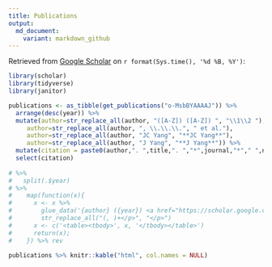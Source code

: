 ```yaml
---
title: Publications
output:
  md_document:
    variant: markdown_github
---
```

Retrieved from [Google Scholar](https://scholar.google.com/citations?user=o-MsbBYAAAAJ) on `r format(Sys.time(), '%d %B, %Y')`:
```r
library(scholar)
library(tidyverse)
library(janitor)

publications <- as_tibble(get_publications("o-MsbBYAAAAJ")) %>%
  arrange(desc(year)) %>% 
  mutate(author=str_replace_all(author, "([A-Z]) ([A-Z]) ", "\\1\\2 "),
     author=str_replace_all(author, ", \\.\\.\\.", " et al."),
     author=str_replace_all(author, "JC Yang", "**JC Yang**"),
     author=str_replace_all(author, "J Yang", "**J Yang**")) %>%
  mutate(citation = paste0(author,". ",title,". ","*",journal,"*"," ",number)) %>%
  select(citation)
  
# %>% 
#   split(.$year) 
# %>%
#    map(function(x){
#      x <- x %>%
#        glue_data('{author} ({year}) <a href="https://scholar.google.com/scholar?oi=bibs&cluster={cid}&btnI=1&hl=en">{title}</a>, {journal}, {number}') %>%
#        str_replace_all("(, )+</p>", "</p>")
#      x <- c('<table><tbody>', x, '</tbody></table>')
#      return(x);
#    }) %>% rev
 
publications %>% knitr::kable("html", col.names = NULL)
```